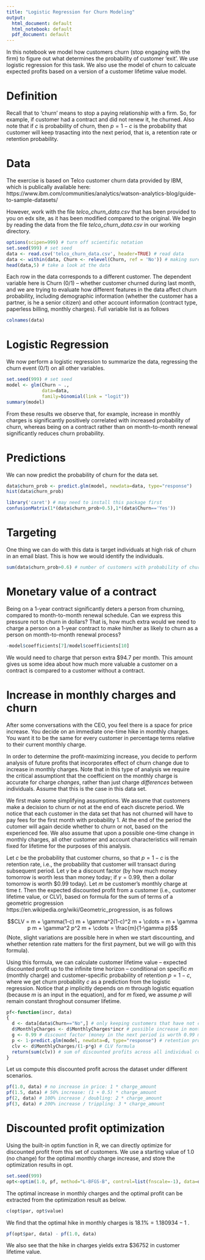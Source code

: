 ```yaml
---
title: "Logistic Regression for Churn Modeling"
output:
  html_document: default
  html_notebook: default
  pdf_document: default
---
```

In this notebook we model how customers churn (stop engaging with the firm) to figure out what determines the probability of customer 'exit'. We use logistic regression for this task. We also use the model of churn to calcuate expected profits based on a version of a customer lifetime value model. 

# Definition

Recall that to 'churn' means to stop a paying relationship with a firm. So, for example, if customer had a contract and did not renew it, he churned. Also note that if $c$ is probability of churn, then $p=1-c$ is the probability that customer will keep trasacting into the next period, that is, a retention rate or retention probability.

# Data

The exercise is based on Telco customer churn data provided by IBM, which is publically available here: https://www.ibm.com/communities/analytics/watson-analytics-blog/guide-to-sample-datasets/

However, work with the file *telco_churn_data.csv* that has been provided to you on edx site, as it has been modified compared to the original. We begin by reading the data from the file *telco_churn_data.csv* in our working directory.

```r
options(scipen=999) # turn off scientific notation
set.seed(999) # set seed
data <- read.csv('telco_churn_data.csv', header=TRUE) # read data
data <- within(data, Churn <- relevel(Churn, ref = 'No')) # making sure Churn == 'Yes' is coded as 1 and Churn == 'No' as zero, in binary logistic regression
head(data,5) # take a look at the data
```

Each row in the data corresponds to a different customer. The dependent variable here is Churn (0/1) -- whether customer churned during last month, and we are trying to evaluate how different features in the data affect churn probability, including demographic information (whether the customer has a partner, is he a senior citizen) and other account information (contract type, paperless billing, monthly charges). Full variable list is as follows

```r
colnames(data)
```

# Logistic Regression

We now perform a logistic regression to summarize the data, regressing the churn event (0/1) on all other variables.

```r
set.seed(999) # set seed
model <- glm(Churn ~ .,  
             data=data,  
             family=binomial(link = "logit"))
summary(model)
```

From these results we observe that, for example, increase in monthly charges is significantly positively correlated with increased probability of churn, whereas being on a contract rather than on month-to-month renewal significantly reduces churn probability.

# Predictions

We can now predict the probability of churn for the data set. 

```r
data$churn_prob <- predict.glm(model, newdata=data, type="response")
hist(data$churn_prob)
```
```r
library('caret') # may need to install this package first
confusionMatrix(1*(data$churn_prob>0.5),1*(data$Churn=='Yes'))
```

# Targeting

One thing we can do with this data is target individuals at high risk of churn in an email blast. This is how we would identify the individuals.

```r
sum(data$churn_prob>0.6) # number of customers with probability of churn strictly greater than 60%
```

# Monetary value of a contract

Being on a 1-year contract significantly deters a person from churning, compared to month-to-month renewal schedule. Can we express this pressure not to churn in dollars? That is, how much extra would we need to charge a person on a 1-year contract to make him/her as likely to churn as a person on month-to-month renewal process?
```r
-model$coefficients[7]/model$coefficients[10]
```
We would need to charge that person extra $\$94.7$ per month. This amount gives us some idea about how much more valuable a customer on a contract is compared to a customer without a contract.

# Increase in monthly charges and churn

After some conversations with the CEO, you feel there is a space for price increase. You decide on an immediate one-time hike in monthly charges. You want it to be the same for every customer in percentage terms relative to their current monthly charge.

In order to determine the profit-maximizing increase, you decide to perform analysis of future profits that incorporates effect of churn change due to increase in monthly charges. Note that in this type of analysis we require the critical assumptiont that the coefficient on the monthly charge is accurate for charge *changes*, rather than just charge *differences* between individuals. Assume that this is the case in this data set.

We first make some simplifying assumptions. We assume that customers make a decision to churn or not at the end of each discrete period. We notice that each customer in the data set that has not churned will have to pay fees for the first month with probability 1. At the end of the period the cutomer will again decide whether to churn or not, based on the experienced fee. We also assume that upon a possible one-time change in monthly charges, all other customer and account characteristics will remain fixed for lifetime for the purposes of this analysis.

Let $c$ be the probability that customer churns, so that $p = 1-c$ is the retention rate, i.e., the probability that customer will transact during subsequent period. Let $\gamma$ be a discount factor (by how much money tomorrow is worth less than money today; if $\gamma = 0.99$, then a dollar tomorrow is worth $\$0.99$ today). Let $m$ be customer's monthly charge at time $t$. Then the expected discounted profit from a customer (i.e., customer lifetime value, or CLV), based on formula for the sum of terms of a geometric progression https://en.wikipedia.org/wiki/Geometric_progression, is as follows

$$CLV = m + \gamma(1-c) m + \gamma^2(1-c)^2 m + \cdots = m + \gamma p m + \gamma^2 p^2 m + \cdots = \frac{m}{1-\gamma p}$$
(Note, slight variations are possible here in when we start discounting, and whether retention rate matters for the first payment, but we will go with this formula).

Using this formula, we can calculate customer lifetime value -- expected discounted profit up to the infinite time horizon -- conditional on specific $m$ (monthly charge) and customer-specific probability of retention $p=1-c$, where we get churn probability $c$ as a prediction from the logistic regression. Notice that $p$ implicitly depends on $m$ through logistic equation (because $m$ is an input in the equation), and for $m$ fixed, we assume $p$ will remain constant throghout consumer lifetime.

```r
pf<-function(incr, data)
{
  d <- data[data$Churn=="No",] # only keeping customers that have not churned yet
  d$MonthlyCharges <- d$MonthlyCharges*incr # possible increase in monthly charges (no increase is incr==1.0)
  g <- 0.99 # discount factor (money in the next period is worth 0.99 money in the period before that)
  p <- 1-predict.glm(model, newdata=d, type="response") # retention probability based on logistic regresion (we assume retention probability will remain constant for each consumer, conditional on fixed d$MonthlyCharges)
  clv <- d$MonthlyCharges/(1-p*g) # CLV formula
  return(sum(clv)) # sum of discounted profits across all individual consumers
}
```

Let us compute this discounted profit across the dataset under different scenarios. 

```r
pf(1.0, data) # no increase in price: 1 * charge_amount
pf(1.5, data) # 50% increase: (1 + 0.5) * charge_amount
pf(2, data) # 100% increase / doubling: 2 * charge_amount
pf(3, data) # 200% increase / trippling: 3 * charge_amount
```
# Discounted profit optimization

Using the built-in optim function in R, we can directly optimize for discounted profit from this set of customers. We use a starting value of 1.0 (no change) for the optimal monthly charge increase, and store the optimization results in opt. 

```r
set.seed(999)
opt<-optim(1.0, pf, method="L-BFGS-B", control=list(fnscale=-1), data=data)
```

The optimal increase in monthly charges and the optimal profit can be extracted from the optimization result as below.
```r
c(opt$par, opt$value)
```
We find that the optimal hike in monthly charges is $18.1\%=1.180934-1$ . 

```r
pf(opt$par, data) - pf(1.0, data)
```
We also see that the hike in charges yields extra $\$36752$ in customer lifetime value.
